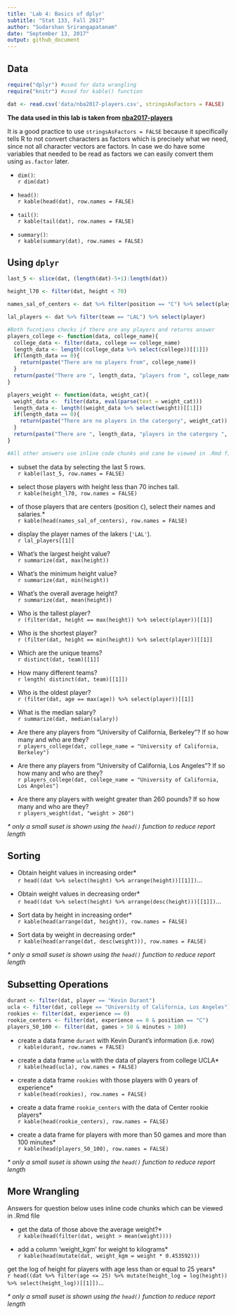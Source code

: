 ```yaml
---
title: 'Lab 4: Basics of dplyr'
subtitle: "Stat 133, Fall 2017"
author: "Sudarshan Srirangapatanam"
date: "September 13, 2017"
output: github_document
---
```


## Data

```r
require("dplyr") #used for data wrangling
require("knitr") #used for kable() function

dat <- read.csv('data/nba2017-players.csv', stringsAsFactors = FALSE)
```

**The data used in this lab is taken from [nba2017-players](https://github.com/Sudarshan-UCB/stat-133-fall2017/blob/master/labs/Lab04/data/nba2017-players.csv)**

It is a good practice to use `stringsAsFactors = FALSE` because it specifically tells R to not convert characters as factors which is precisely what we need, since not all character vectors are factors. In case we do have some variables that needed to be read as factors we can easily convert them using `as.factor` later.

+ `dim()`:<br>
`r dim(dat)`
  
+ `head()`:<br>
`r kable(head(dat), row.names = FALSE)`
  
+ `tail()`:<br>
`r kable(tail(dat), row.names = FALSE)`
  
+ `summary()`:<br>
`r kable(summary(dat), row.names = FALSE)`

## Using `dplyr`

```r
last_5 <- slice(dat, (length(dat)-5+1):length(dat))

height_l70 <- filter(dat, height < 70)

names_sal_of_centers <- dat %>% filter(position == "C") %>% select(player, salary)

lal_players <- dat %>% filter(team == "LAL") %>% select(player)

#Both fucntions checks if there are any players and returns answer
players_college <- function(data, college_name){
  college_data <- filter(data, college == college_name)
  length_data <- length((college_data %>% select(college))[[1]])
  if(length_data == 0){
    return(paste("There are no players from", college_name))
  }
  return(paste("There are ", length_data, "players from ", college_name))
}

players_weight <- function(data, weight_cat){
  weight_data <-  filter(data, eval(parse(text = weight_cat)))
  length_data <- length((weight_data %>% select(weight))[[1]])
  if(length_data == 0){
    return(paste("There are no players in the catergory", weight_cat))
  }
  return(paste("There are ", length_data, "players in the catergory ", weight_cat))
}

#All other answers use inline code chunks and cane be viewed in .Rmd file
```

+ subset the data by selecting the last 5 rows.<br>
`r kable(last_5, row.names = FALSE)`

+ select those players with height less than 70 inches tall.<br>
`r kable(height_l70, row.names = FALSE)`

+ of those players that are centers (position `C`), select their names and salaries.\*<br>
`r kable(head(names_sal_of_centers), row.names = FALSE)`

+ display the player names of the lakers (`'LAL'`).<br>
`r lal_players[[1]]`

+ What's the largest height value?<br>
`r summarize(dat, max(height))`

+ What's the minimum height value?<br>
`r summarize(dat, min(height))` 

+ What's the overall average height?<br>
`r summarize(dat, mean(height))`

+ Who is the tallest player?<br>
`r (filter(dat, height == max(height)) %>% select(player))[[1]]`

+ Who is the shortest player?<br>
`r (filter(dat, height == min(height)) %>% select(player))[[1]]`

+ Which are the unique teams?<br>
`r distinct(dat, team)[[1]]`

+ How many different teams?<br>
`r length( distinct(dat, team)[[1]])`

+ Who is the oldest player?<br>
`r (filter(dat, age == max(age)) %>% select(player))[[1]]`

+ What is the median salary?<br>
`r summarize(dat, median(salary))`

+ Are there any players from "University of California, Berkeley"? If so how many and who are they?<br>
`r players_college(dat, college_name = "University of California, Berkeley")`

+ Are there any players from "University of California, Los Angeles"? If so how many and who are they?<br>
`r players_college(dat, college_name = "University of California, Los Angeles")`

+ Are there any players with weight greater than 260 pounds? If so how many and who are they?<br>
`r players_weight(dat, "weight > 260")`

*\* only a small suset is shown using the `head()` function to reduce report length*

## Sorting

+ Obtain height values in increasing order\*<br>
`r head((dat %>% select(height) %>% arrange(height))[[1]])`...

+ Obtain weight values in decreasing order\*<br>
`r head((dat %>% select(height) %>% arrange(desc(height)))[[1]])`...

+ Sort data by height in increasing order\*<br>
`r kable(head(arrange(dat, height)), row.names = FALSE)`

+ Sort data by weight in decreasing order\*<br>
`r kable(head(arrange(dat, desc(weight))), row.names = FALSE)`

*\* only a small suset is shown using the `head()` function to reduce report length*

## Subsetting Operations

```r
durant <- filter(dat, player == "Kevin Durant")
ucla <- filter(dat, college == "University of California, Los Angeles")
rookies <- filter(dat, experience == 0)
rookie_centers <- filter(dat, experience == 0 & position == "C")
players_50_100 <- filter(dat, games > 50 & minutes > 100)
```

+ create a data frame `durant` with Kevin Durant's information (i.e. row)<br>
`r kable(durant, row.names = FALSE)`

+ create a data frame `ucla` with the data of players from college UCLA\*<br>
`r kable(head(ucla), row.names = FALSE)`

+ create a data frame `rookies` with those players with 0 years of experience\*<br>
`r kable(head(rookies), row.names = FALSE)`

+ create a data frame `rookie_centers` with the data of Center rookie players\*<br>
`r kable(head(rookie_centers), row.names = FALSE)`

+ create a data frame for players with more than 50 games and more than 100 minutes\*<br>
`r kable(head(players_50_100), row.names = FALSE)`

*\* only a small suset is shown using the `head()` function to reduce report length*

## More Wrangling

Answers for question below uses inline code chunks which can be viewed in .Rmd file

+ get the data of those above the average weight?\*<br>
`r kable(head(filter(dat, weight > mean(weight))))`

+ add a column 'weight_kgm' for weight to kilograms\*<br>
`r kable(head(mutate(dat, weight_kgm = weight * 0.453592)))`

get the log of height for players with age less than or equal to 25 years\*<br>
`r head((dat %>% filter(age <= 25) %>% mutate(height_log = log(height)) %>% select(height_log))[[1]])`...

*\* only a small suset is shown using the `head()` function to reduce report length*